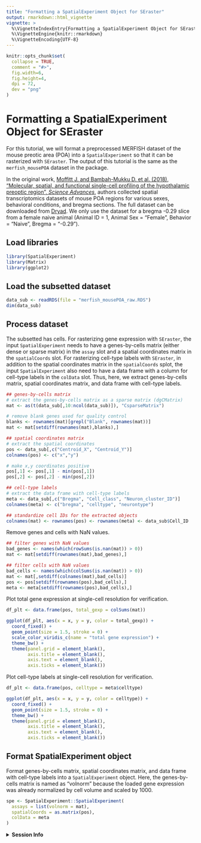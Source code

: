 ```yaml
---
title: "Formatting a SpatialExperiment Object for SEraster"
output: rmarkdown::html_vignette
vignette: >
  %\VignetteIndexEntry{Formatting a SpatialExperiment Object for SEraster}
  %\VignetteEngine{knitr::rmarkdown}
  %\VignetteEncoding{UTF-8}
---
```


```r
knitr::opts_chunk$set(
  collapse = TRUE,
  comment = "#>",
  fig.width=6,
  fig.height=4,
  dpi = 72,
  dev = "png"
)
```

# Formatting a SpatialExperiment Object for SEraster

For this tutorial, we will format a preprocessed MERFISH dataset of the mouse preotic area (POA) into a `SpatialExperiment` so that it can be rasterized with `SEraster`. The output of this tutorial is the same as the `merfish_mousePOA` dataset in the package.

In the original work, [Moffitt J. and Bambah-Mukku D. et al. (2018), "Molecular, spatial, and functional single-cell profiling of the hypothalamic preoptic region", *Science Advances*](https://www.science.org/doi/10.1126/science.aau5324), authors collected spatial transcriptomics datasets of mouse POA regions for various sexes, behavioral conditions, and bregma sections. The full dataset can be downloaded from [Dryad](https://datadryad.org/stash/dataset/doi:10.5061/dryad.8t8s248). We only use the dataset for a bregma -0.29 slice from a female naive animal (Animal ID = 1, Animal Sex = "Female", Behavior = "Naive", Bregma = "-0.29").

## Load libraries

```r
library(SpatialExperiment)
library(Matrix)
library(ggplot2)
```

## Load the subsetted dataset

```r
data_sub <- readRDS(file = "merfish_mousePOA_raw.RDS")
dim(data_sub)
```

## Process dataset

The subsetted has cells. For rasterizing gene expression with `SEraster`, the input `SpatialExperiment` needs to have a genes-by-cells matrix (either dense or sparse matrix) in the `assay` slot and a spatial coordinates matrix in the `spatialCoords` slot. For rasterizing cell-type labels with `SEraster`, in addition to the spatial coordinates matrix in the `spatialCoords` splot, the input `SpatialExperiment` also need to have a data frame with a column for cell-type labels in the `colData` slot. Thus, here, we extract genes-by-cells matrix, spatial coordinates matrix, and data frame with cell-type labels.

```r
## genes-by-cells matrix
# extract the genes-by-cells matrix as a sparse matrix (dgCMatrix)
mat <- as(t(data_sub[,10:ncol(data_sub)]), "CsparseMatrix")

# remove blank genes used for quality control
blanks <- rownames(mat)[grepl("Blank", rownames(mat))]
mat <- mat[setdiff(rownames(mat),blanks),]

## spatial coordinates matrix
# extract the spatial coordinates
pos <- data_sub[,c("Centroid_X", "Centroid_Y")]
colnames(pos) <- c("x","y")

# make x,y coordinates positive
pos[,1] <- pos[,1] - min(pos[,1])
pos[,2] <- pos[,2] - min(pos[,2])

## cell-type labels
# extract the data frame with cell-type labels
meta <- data_sub[,c("Bregma", "Cell_class", "Neuron_cluster_ID")]
colnames(meta) <- c("bregma", "celltype", "neurontype")

## standardize cell IDs for the extracted objects
colnames(mat) <- rownames(pos) <- rownames(meta) <- data_sub$Cell_ID
```

Remove genes and cells with NaN values.

```r
## filter genes with NaN values
bad_genes <- names(which(rowSums(is.nan(mat)) > 0)) 
mat <- mat[setdiff(rownames(mat),bad_genes),]

## filter cells with NaN values
bad_cells <- names(which(colSums(is.nan(mat)) > 0))
mat <- mat[,setdiff(colnames(mat),bad_cells)]
pos <- pos[setdiff(rownames(pos),bad_cells),]
meta <- meta[setdiff(rownames(pos),bad_cells),]
```

Plot total gene expression at single-cell resolution for verification.

```r
df_plt <- data.frame(pos, total_gexp = colSums(mat))

ggplot(df_plt, aes(x = x, y = y, color = total_gexp)) +
  coord_fixed() +
  geom_point(size = 1.5, stroke = 0) +
  scale_color_viridis_c(name = "total gene expression") +
  theme_bw() +
  theme(panel.grid = element_blank(),
        axis.title = element_blank(),
        axis.text = element_blank(),
        axis.ticks = element_blank())
```

Plot cell-type labels at single-cell resolution for verification.

```r
df_plt <- data.frame(pos, celltype = meta$celltype)

ggplot(df_plt, aes(x = x, y = y, color = celltype)) +
  coord_fixed() +
  geom_point(size = 1.5, stroke = 0) +
  theme_bw() +
  theme(panel.grid = element_blank(),
        axis.title = element_blank(),
        axis.text = element_blank(),
        axis.ticks = element_blank())
```

## Format SpatialExperiment object

Format genes-by-cells matrix, spatial coordinates matrix, and data frame with cell-type labels into a `SpatialExperiment` object. Here, the genes-by-cells matrix is named as "volnorm" because the loaded gene expression was already normalized by cell volume and scaled by 1000.

```r
spe <- SpatialExperiment::SpatialExperiment(
  assays = list(volnorm = mat),
  spatialCoords = as.matrix(pos),
  colData = meta
)
```

<details>
  <summary>**Session Info**</summary>
```r
sessionInfo()
```
</details>